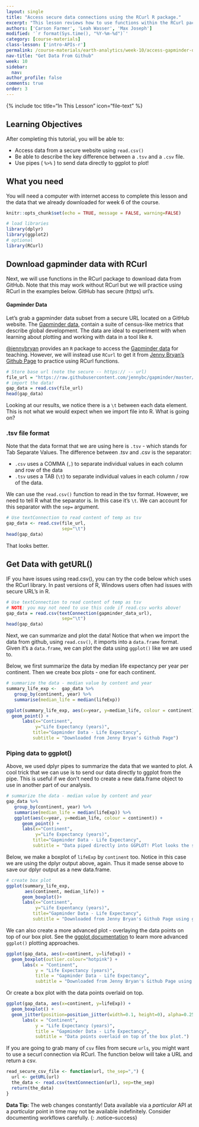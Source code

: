 ```yaml
---
layout: single
title: "Access secure data connections using the RCurl R package."
excerpt: "This lesson reviews how to use functions within the RCurl package to access data on a secure (https) server in R. "
authors: ['Carson Farmer', 'Leah Wasser', 'Max Joseph']
modified: '`r format(Sys.time(), "%Y-%m-%d")`'
category: [course-materials]
class-lesson: ['intro-APIs-r']
permalink: /course-materials/earth-analytics/week-10/access-gapminder-data-rcurl-r/
nav-title: "Get Data From Github"
week: 10
sidebar:
  nav:
author_profile: false
comments: true
order: 3
---
```



{% include toc title="In This Lesson" icon="file-text" %}

<div class='notice--success' markdown="1">

## <i class="fa fa-graduation-cap" aria-hidden="true"></i> Learning Objectives

After completing this tutorial, you will be able to:

* Access data from a secure website using `read.csv()`
* Be able to describe the key difference between a `.tsv` and a `.csv` file.
* Use pipes ( `%>%` ) to send data directly to ggplot to plot!

## <i class="fa fa-check-square-o fa-2" aria-hidden="true"></i> What you need

You will need a computer with internet access to complete this lesson and the
data that we already downloaded for week 6 of the course.

</div>

```r
knitr::opts_chunk$set(echo = TRUE, message = FALSE, warning=FALSE)

```

```r
# load libraries
library(dplyr)
library(ggplot2)
# optional
library(RCurl)
```

## Download gapminder data with RCurl

Next, we will use functions in the RCurl package to download data from GitHub.
Note that this may work without RCurl but we will practice using RCurl in the examples
below. GitHub has secure (https) url's.

#### Gapminder Data

Let's grab a gapminder data subset from a secure URL located on
a GitHub website. The
<a href=" http://www.gapminder.org/about-gapminder/" target="_blank">Gapminder data</a>,
contain a suite of census-like metrics that describe global development. The data
are ideal to experiment with when learning about plotting and working with data
in a tool like `R`.

<a href="https://twitter.com/JennyBryan" target="_blank">@jennybryan</a>
provides an `R` package to access the
<a href="http://www.gapminder.org/data/" target="_blank">Gapminder data</a> for
teaching. However, we will instead use `RCurl` to get it from
<a href="https://github.com/jennybc/gapminder" target="_blank">Jenny Bryan's Github Page</a>
to practice using RCurl functions.

```r
# Store base url (note the secure -- https:// -- url)
file_url = "https://raw.githubusercontent.com/jennybc/gapminder/master/inst/gapminder.tsv"
# import the data!
gap_data = read.csv(file_url)
head(gap_data)
```

Looking at our results, we notice there is a `\t` between each data element.
This is not what we would expect when we import file into R. What is going on?

### .tsv file format

Note that the data format that we are using here is `.tsv` - which stands for
Tab Separate Values. The difference between .tsv and .csv is the separator:

* `.csv` uses a COMMA (`,`) to separate individual values in each column and row of the data
* `.tsv` uses a TAB (`\t`) to separate individual values in each column / row of the data.

We can use the `read.csv()` function to read in the tsv format. However, we need 
to tell R what the separator is. In this case it's `\t`. We can account
for this separator with the `sep=` argument.

```r
# Use textConnection to read content of temp as tsv
gap_data <- read.csv(file_url,
                     sep="\t")
head(gap_data)
```

That looks better. 

## Get Data with getURL()

IF you have issues using read.csv(), you can try the code below which uses the 
RCurl library. In past versions of R, Windows users often had issues with 
secure URL's in R. 

```r
# Use textConnection to read content of temp as tsv
# NOTE: you may not need to use this code if read.csv works above!
gap_data = read.csv(textConnection(gapminder_data_url),
                     sep="\t")
head(gap_data)
```


Next, we can summarize and plot the data! Notice that when we import the data
from github, using `read.csv()`, it imports into a `data.frame` format. Given
it's a `data.frame`, we can plot the data using `ggplot()` like we are used to.

Below, we first summarize the data by median life expectancy per year per continent.
Then we create box plots - one for each continent.

<!-- #tidylife -->

```r
# summarize the data - median value by content and year
summary_life_exp <-  gap_data %>%
   group_by(continent, year) %>%
   summarise(median_life = median(lifeExp))

ggplot(summary_life_exp, aes(x=year, y=median_life, colour = continent)) +
  geom_point() +
      labs(x="Continent",
           y="Life Expectancy (years)",
          title="Gapminder Data - Life Expectancy",
          subtitle = "Downloaded from Jenny Bryan's Github Page")

```

### Piping data to ggplot()

Above, we used dplyr pipes to summarize the data that we wanted to plot. 
A cool trick that we can use is to send our data directly to ggplot from the pipe.
This is useful if we don't need to create a new data.frame object to use in 
another part of our analysis. 

```r
# summarize the data - median value by content and year
gap_data %>%
   group_by(continent, year) %>%
   summarise(median_life = median(lifeExp)) %>% 
   ggplot(aes(x=year, y=median_life, colour = continent)) +
      geom_point() +
      labs(x="Continent",
           y="Life Expectancy (years)",
          title="Gapminder Data - Life Expectancy",
          subtitle = "Data piped directly into GGPLOT! Plot looks the same!")

```


Below, we make a boxplot of `lifeExp` by `continent` too. Notice in this case
we are using the dplyr output above, again. Thus it made sense above to 
save our dplyr output as a new data.frame.

```r
# create box plot
ggplot(summary_life_exp,
       aes(continent, median_life)) +
      geom_boxplot()+
      labs(x="Continent",
           y="Life Expentancy (years)",
          title="Gapminder Data - Life Expectancy",
          subtitle = "Downloaded from Jenny Bryan's Github Page using getURL")

```

We can also create a more advanced plot - overlaying the data points on top of
our box plot. See the <a href="http://docs.ggplot2.org" target="_blank"> ggplot documentation</a> to learn more advanced `ggplot()` plotting approaches.

```r
ggplot(gap_data, aes(x=continent, y=lifeExp)) +
  geom_boxplot(outlier.colour="hotpink") +
      labs(x = "Continent",
           y = "Life Expectancy (years)",
           title = "Gapminder Data - Life Expectancy",
           subtitle = "Downloaded from Jenny Bryan's Github Page using getURL")
```

Or create a box plot with the data points overlaid on top.

```r
ggplot(gap_data, aes(x=continent, y=lifeExp)) +
  geom_boxplot() +
  geom_jitter(position=position_jitter(width=0.1, height=0), alpha=0.25)+
      labs(x = "Continent",
           y = "Life Expectancy (years)",
           title = "Gapminder Data - Life Expectancy",
           subtitle = "Data points overlaid on top of the box plot.")
```

If you are going to grab many of `csv` files from secure `urls`, you
might want to use a securl connection via RCurl. The function below will take a 
URL and return a csv.

```r
read_secure_csv_file <- function(url, the_sep=",") {
  url <- getURL(url)
  the_data <- read.csv(textConnection(url), sep=the_sep)
  return(the_data)
}

```

<i class="fa fa-lightbulb-o" aria-hidden="true"></i> **Data Tip:** The web
changes constantly! Data available via a *particular* API at a *particular* point
in time may not be available indefinitely. Consider documenting workflows carefully.
{: .notice--success}
